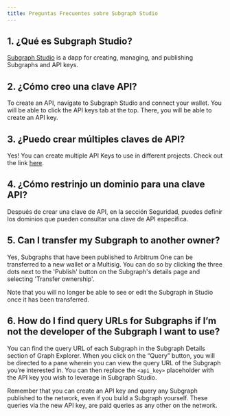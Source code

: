 ```yaml
---
title: Preguntas Frecuentes sobre Subgraph Studio
---
```


## 1. ¿Qué es Subgraph Studio?

[Subgraph Studio](https://thegraph.com/studio/) is a dapp for creating, managing, and publishing Subgraphs and API keys.

## 2. ¿Cómo creo una clave API?

To create an API, navigate to Subgraph Studio and connect your wallet. You will be able to click the API keys tab at the top. There, you will be able to create an API key.

## 3. ¿Puedo crear múltiples claves de API?

Yes! You can create multiple API Keys to use in different projects. Check out the link [here](https://thegraph.com/studio/apikeys/).

## 4. ¿Cómo restrinjo un dominio para una clave API?

Después de crear una clave de API, en la sección Seguridad, puedes definir los dominios que pueden consultar una clave de API específica.

## 5. Can I transfer my Subgraph to another owner?

Yes, Subgraphs that have been published to Arbitrum One can be transferred to a new wallet or a Multisig. You can do so by clicking the three dots next to the 'Publish' button on the Subgraph's details page and selecting 'Transfer ownership'.

Note that you will no longer be able to see or edit the Subgraph in Studio once it has been transferred.

## 6. How do I find query URLs for Subgraphs if I’m not the developer of the Subgraph I want to use?

You can find the query URL of each Subgraph in the Subgraph Details section of Graph Explorer. When you click on the “Query” button, you will be directed to a pane wherein you can view the query URL of the Subgraph you’re interested in. You can then replace the `<api_key>` placeholder with the API key you wish to leverage in Subgraph Studio.

Remember that you can create an API key and query any Subgraph published to the network, even if you build a Subgraph yourself. These queries via the new API key, are paid queries as any other on the network.

